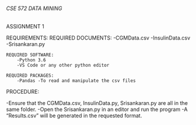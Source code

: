 ###### CSE 572 DATA MINING #####

ASSIGNMENT 1

REQUIREMENTS:
	REQUIRED DOCUMENTS:
		-CGMData.csv
		-InsulinData.csv
		-Srisankaran.py

	REQUIRED SOFTWARE:
		-Python 3.6
		-VS Code or any other python editor

	REQUIRED PACKAGES:
		-Pandas -To read and manipulate the csv files

PROCEDURE:

-Ensure that the CGMData.csv, InsulinData.py, Srisankaran.py are all in the same folder.
-Open the Srisankaran.py in an editor and run the program
-A "Results.csv" will be generated in the requested format.


